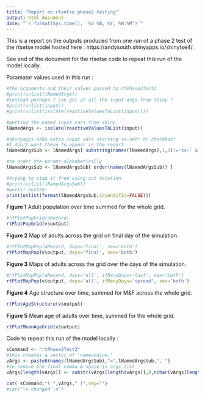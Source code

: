 ```yaml
---
title: "Report on rtsetse phase2 testing"
output: html_document
date: "`r format(Sys.time(), '%d %B, %Y, %H:%M')`"
---
```


This is a report on the outputs produced from one run of a phase 2 test of the rtsetse model hosted here : https://andysouth.shinyapps.io/shinytse4/ .

See end of the document for the rtsetse code to repeat this run of the model locally.

Paramater values used in this run :
```r
#the arguments and their values passed to rtPhase2Test2
#print(unlist(lNamedArgs))
#instead perhaps I can get at all the input args from shiny ?
#print(unlist(input))
#print(unlist(isolate(reactiveValuesToList(input))))

#getting the named input vars from shiny
lNamedArgs <- isolate(reactiveValuesToList(input))

#shinyapps adds extra input vars starting ss-net* or checkbox*
#I don't want these to appear in the report
lNamedArgsSub <- lNamedArgs[ substring(names(lNamedArgs),1,3)!='ss-' & substring(names(lNamedArgs),1,8)!='checkbox' ]

#to order the params alphabetically
lNamedArgsSub <- lNamedArgsSub[ order(names(lNamedArgsSub)) ]

#trying to stop it from using sci notation
#print(unlist(lNamedArgsSub))
#works! hurrah!
print(unlist(format(lNamedArgsSub,scientific=FALSE)))

```

**Figure 1** Adult population over time summed for the whole grid.
```r
#rtPlotPopGrid(aRecord)
rtPlotPopGrid(v$output)
```


**Figure 2** Map of adults across the grid on final day of the simulation.
```r
#rtPlotMapPop(aRecord, days='final', sex='both')
rtPlotMapPop(v$output, days='final', sex='both')
```


**Figure 3** Maps of adults across the grid over the days of the simulation.
```r
#rtPlotMapPop(aRecord, days='all', ifManyDays='last', sex='both')
rtPlotMapPop(v$output, days='all', ifManyDays='spread', sex='both')
```


**Figure 4** Age structure over time, summed for M&F across the whole grid.
```r
rtPlotAgeStructure(v$output)
```


**Figure 5** Mean age of adults over time, summed for the whole grid.
```r
rtPlotMeanAgeGrid(v$output)
```

Code to repeat this run of the model locally :
```r
sCommand <- "rtPhase2Test2"
#this creates a vector of 'name=value,'
vArgs <- paste0(names(lNamedArgsSub),"=",lNamedArgsSub,", ")
#to remove the final comma & space in args list
vArgs[length(vArgs)] <- substr(vArgs[length(vArgs)],0,nchar(vArgs[length(vArgs)])-2)

cat( sCommand,"( ",vArgs," )",sep="")
#cat("\n changed \n")
```